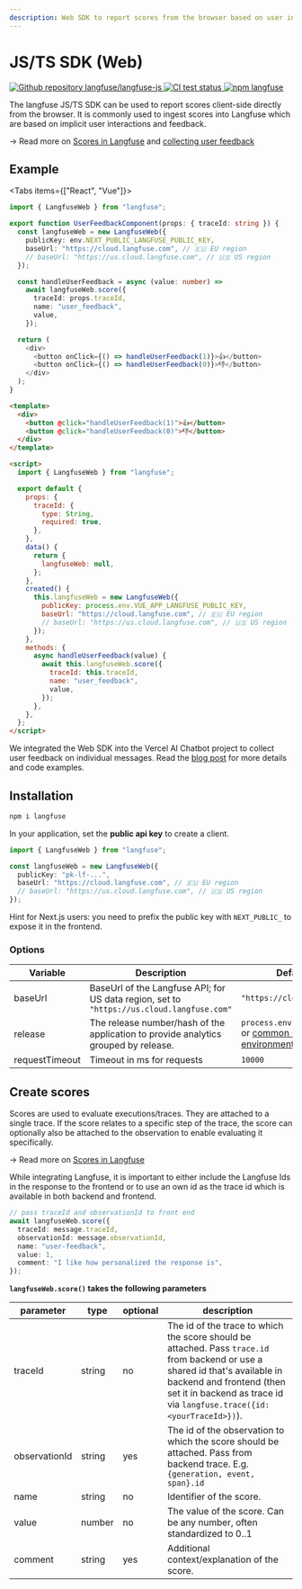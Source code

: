 ```yaml
---
description: Web SDK to report scores from the browser based on user interactions and feedback
---
```


# JS/TS SDK (Web)

<div className="flex flex-row flex-wrap gap-2 mt-2">
  <a href="https://github.com/langfuse/langfuse-js">
    <img
      alt="Github repository langfuse/langfuse-js"
      src="https://img.shields.io/badge/repo-langfuse--js-blue?style=flat-square&logo=Github"
    />
  </a>
  <a href="https://github.com/langfuse/langfuse-js/actions/workflows/ci.yml?query=branch%3Amain">
    <img
      src="https://img.shields.io/github/actions/workflow/status/langfuse/langfuse-js/ci.yml?style=flat-square&logo=Github&label=tests"
      alt="CI test status"
    />
  </a>
  <a href="https://www.npmjs.com/package/langfuse">
    <img
      src="https://img.shields.io/npm/v/langfuse?style=flat-square&label=npm+langfuse"
      alt="npm langfuse"
    />
  </a>
</div>

The langfuse JS/TS SDK can be used to report scores client-side directly from the browser. It is commonly used to ingest scores into Langfuse which are based on implicit user interactions and feedback.

→ Read more on [Scores in Langfuse](/docs/scores) and [collecting user feedback](/docs/scores/user-feedback)

## Example

<Tabs items={["React", "Vue"]}>
<Tab>

```typescript
import { LangfuseWeb } from "langfuse";

export function UserFeedbackComponent(props: { traceId: string }) {
  const langfuseWeb = new LangfuseWeb({
    publicKey: env.NEXT_PUBLIC_LANGFUSE_PUBLIC_KEY,
    baseUrl: "https://cloud.langfuse.com", // 🇪🇺 EU region
    // baseUrl: "https://us.cloud.langfuse.com", // 🇺🇸 US region
  });

  const handleUserFeedback = async (value: number) =>
    await langfuseWeb.score({
      traceId: props.traceId,
      name: "user_feedback",
      value,
    });

  return (
    <div>
      <button onClick={() => handleUserFeedback(1)}>👍</button>
      <button onClick={() => handleUserFeedback(0)}>👎</button>
    </div>
  );
}
```

</Tab>
<Tab>

```html
<template>
  <div>
    <button @click="handleUserFeedback(1)">👍</button>
    <button @click="handleUserFeedback(0)">👎</button>
  </div>
</template>

<script>
  import { LangfuseWeb } from "langfuse";

  export default {
    props: {
      traceId: {
        type: String,
        required: true,
      },
    },
    data() {
      return {
        langfuseWeb: null,
      };
    },
    created() {
      this.langfuseWeb = new LangfuseWeb({
        publicKey: process.env.VUE_APP_LANGFUSE_PUBLIC_KEY,
        baseUrl: "https://cloud.langfuse.com", // 🇪🇺 EU region
        // baseUrl: "https://us.cloud.langfuse.com", // 🇺🇸 US region
      });
    },
    methods: {
      async handleUserFeedback(value) {
        await this.langfuseWeb.score({
          traceId: this.traceId,
          name: "user_feedback",
          value,
        });
      },
    },
  };
</script>
```

</Tab>
</Tabs>

We integrated the Web SDK into the Vercel AI Chatbot project to collect user feedback on individual messages. Read the [blog post](/blog/showcase-llm-chatbot) for more details and code examples.

## Installation

```sh npm2yarn
npm i langfuse
```

In your application, set the **public api key** to create a client.

```typescript
import { LangfuseWeb } from "langfuse";

const langfuseWeb = new LangfuseWeb({
  publicKey: "pk-lf-...",
  baseUrl: "https://cloud.langfuse.com", // 🇪🇺 EU region
  // baseUrl: "https://us.cloud.langfuse.com", // 🇺🇸 US region
});
```

Hint for Next.js users: you need to prefix the public key with `NEXT_PUBLIC_` to expose it in the frontend.

### Options

| Variable       | Description                                                                               | Default value                                                                                                                                           |
| -------------- | ----------------------------------------------------------------------------------------- | ------------------------------------------------------------------------------------------------------------------------------------------------------- |
| baseUrl        | BaseUrl of the Langfuse API; for US data region, set to `"https://us.cloud.langfuse.com"` | `"https://cloud.langfuse.com"`                                                                                                                          |
| release        | The release number/hash of the application to provide analytics grouped by release.       | `process.env.LANGFUSE_RELEASE` or [common system environment names](https://github.com/langfuse/langfuse-js/blob/main/langfuse-core/src/release-env.ts) |
| requestTimeout | Timeout in ms for requests                                                                | `10000`                                                                                                                                                 |

## Create scores

Scores are used to evaluate executions/traces. They are attached to a single trace. If the score relates to a specific step of the trace, the score can optionally also be attached to the observation to enable evaluating it specifically.

→ Read more on [Scores in Langfuse](/docs/scores)


<Callout type="info" emoji="ℹ️">
  While integrating Langfuse, it is important to either include the Langfuse Ids
  in the response to the frontend or to use an own id as the trace id which is
  available in both backend and frontend.
</Callout>

```typescript
// pass traceId and observationId to front end
await langfuseWeb.score({
  traceId: message.traceId,
  observationId: message.observationId,
  name: "user-feedback",
  value: 1,
  comment: "I like how personalized the response is",
});
```

**`langfuseWeb.score()` takes the following parameters**

| parameter     | type   | optional | description                                                                                                                                                                                                                         |
| ------------- | ------ | -------- | ----------------------------------------------------------------------------------------------------------------------------------------------------------------------------------------------------------------------------------- |
| traceId       | string | no       | The id of the trace to which the score should be attached. Pass `trace.id` from backend or use a shared id that's available in backend and frontend (then set it in backend as trace id via `langfuse.trace({id: <yourTraceId>})`). |
| observationId | string | yes      | The id of the observation to which the score should be attached. Pass from backend trace. E.g. `{generation, event, span}.id`                                                                                                       |
| name          | string | no       | Identifier of the score.                                                                                                                                                                                                            |
| value         | number | no       | The value of the score. Can be any number, often standardized to 0..1                                                                                                                                                               |
| comment       | string | yes      | Additional context/explanation of the score.                                                                                                                                                                                        |

